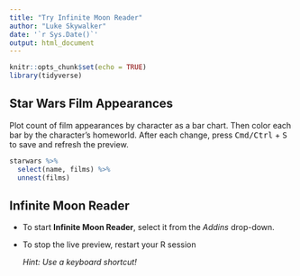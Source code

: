 ```yaml
---
title: "Try Infinite Moon Reader"
author: "Luke Skywalker"
date: '`r Sys.Date()`'
output: html_document
---
```


```r
knitr::opts_chunk$set(echo = TRUE)
library(tidyverse)
```

## Star Wars Film Appearances

Plot count of film appearances by character as a bar chart.
Then color each bar by the character's homeworld.
After each change,
press <kbd>Cmd/Ctrl</kbd> + <kbd>S</kbd> to save
and refresh the preview.

```r
starwars %>%
  select(name, films) %>% 
  unnest(films)
```


## Infinite Moon Reader

- To start **Infinite Moon Reader**, select it from the _Addins_ drop-down.

- To stop the live preview, restart your R session  
  
  _Hint: Use a keyboard shortcut!_
